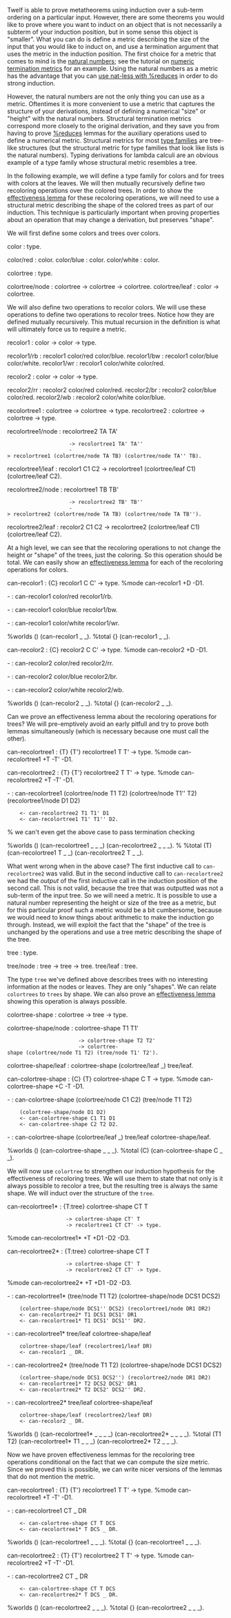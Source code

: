 Twelf is able to prove metatheorems using induction over a sub-term ordering on a particular input. However, there are some theorems you would like to prove where you want to induct on an object that is not necessarily a subterm of your induction position, but in some sense this object is "smaller". What you can do is define a metric describing the size of the input that you would like to induct on, and use a termination argument that uses the metric in the induction position. The first choice for a metric that comes to mind is the [[natural numbers]]; see the tutorial on [[numeric termination metrics]] for an example. Using the natural numbers as a metric has the advantage that you can [[Using nat-less with %reduces|use nat-less with %reduces]] in order to do strong induction. 

However, the natural numbers are not the only thing you can use as a metric. Oftentimes it is more convenient to use a metric that captures the structure of your derivations, instead of defining a numerical "size" or "height" with the natural numbers. Structural termination metrics correspond more closely to the original derivation, and they save you from having to prove [[%reduces]] lemmas for the auxiliary operations used to define a numerical metric.  Structural metrics for most [[type families]] are tree-like structures (but the structural metric for type families that look like lists is the natural numbers).  Typing derivations for lambda calculi are an obvious example of a type family whose structural metric resembles a tree.

In the following example, we will define a type family for colors and for trees with colors at the leaves. We will then mutually recursively define two recoloring operations over the colored trees. In order to show the [[effectiveness lemma]] for these recoloring operations, we will need to use a structural metric describing the shape of the colored trees as part of our induction. This technique is particularly important when proving properties about an operation that may change a derivation, but preserves "shape". 

We will first define some colors and trees over colors.

<twelf export="trees">
color : type.

color/red   : color.
color/blue  : color.
color/white : color.



colortree : type.

colortree/node : colortree -> colortree -> colortree.
colortree/leaf : color -> colortree.
</twelf>

We will also define two operations to recolor colors. We will use these operations to define two operations to recolor trees. Notice how they are defined mutually recursively. This mutual recursion in the definition is what will ultimately force us to require a metric. 

<twelf import="trees">
recolor1 : color -> color -> type.

recolor1/rb : recolor1 color/red color/blue.
recolor1/bw : recolor1 color/blue color/white.
recolor1/wr : recolor1 color/white color/red.



recolor2 : color -> color -> type.

recolor2/rr : recolor2 color/red color/red.
recolor2/br : recolor2 color/blue color/red.
recolor2/wb : recolor2 color/white color/blue.



recolortree1 : colortree -> colortree -> type.
recolortree2 : colortree -> colortree -> type.

recolortree1/node : recolortree2 TA TA' 
                     -> recolortree1 TA' TA''
                     -> recolortree1 (colortree/node TA TB) (colortree/node TA'' TB).

recolortree1/leaf : recolor1 C1 C2 -> recolortree1 (colortree/leaf C1) (colortree/leaf C2).



recolortree2/node : recolortree1 TB TB' 
                     -> recolortree2 TB' TB''
                     -> recolortree2 (colortree/node TA TB) (colortree/node TA TB'').

recolortree2/leaf : recolor2 C1 C2 -> recolortree2 (colortree/leaf C1) (colortree/leaf C2).
</twelf>

At a high level, we can see that the recoloring operations to not change the height or "shape" of the trees, just the coloring. So this operation should be total. We can easily show an [[effectiveness lemma]] for each of the recoloring operations for colors.

<twelf import="trees">
can-recolor1 : {C} recolor1 C C' -> type.
%mode can-recolor1 +D -D1.

- : can-recolor1 color/red recolor1/rb.

- : can-recolor1 color/blue recolor1/bw.

- : can-recolor1 color/white recolor1/wr.

%worlds () (can-recolor1 _ _).
%total {} (can-recolor1 _ _).



can-recolor2 : {C} recolor2 C C' -> type.
%mode can-recolor2 +D -D1.

- : can-recolor2 color/red recolor2/rr.

- : can-recolor2 color/blue recolor2/br.

- : can-recolor2 color/white recolor2/wb.

%worlds () (can-recolor2 _ _).
%total {} (can-recolor2 _ _).
</twelf>

Can we prove an effectiveness lemma about the recoloring operations for trees? We will pre-emptively avoid an early pitfull and try to prove both lemmas simultaneously (which is necessary because one must call the other).

<twelf import="trees">
can-recolortree1 : {T} {T'} recolortree1 T T' -> type.
%mode can-recolortree1 +T -T' -D1.

can-recolortree2 : {T} {T'} recolortree2 T T' -> type.
%mode can-recolortree2 +T -T' -D1.

- : can-recolortree1 (colortree/node T1 T2) (colortree/node T1'' T2) (recolortree1/node D1 D2)
     <- can-recolortree2 T1 T1' D1
     <- can-recolortree1 T1' T1'' D2.

% we can't even get the above case to pass termination checking

%worlds () (can-recolortree1 _ _ _) (can-recolortree2 _ _ _).
% %total (T) (can-recolortree1 T _ _) (can-recolortree2 T _ _).
</twelf>

What went wrong when in the above case? The first inductive call to <tt>can-recolortree2</tt> was valid. But in the second inductive call to <tt>can-recolortree2</tt> we had the ''output'' of the first inductive call in the induction position of the second call. This is not valid, because the tree that was outputted was not a sub-term of the input tree. So we will need a metric. It is possible to use a natural number representing the height or size of the tree as a metric, but for this particular proof such a metric would be a bit cumbersome, because we would need to know things about arithmetic to make the induction go through. Instead, we will exploit the fact that the "shape" of the tree is unchanged by the operations and use a tree metric describing the shape of the tree.

<twelf import="trees">
tree : type.

tree/node : tree -> tree -> tree.
tree/leaf : tree.
</twelf>

The type <tt>tree</tt> we've defined above describes trees with no interesting information at the nodes or leaves. They are only "shapes". We can relate <tt>colortrees</tt> to <tt>trees</tt> by shape. We can also prove an [[effectiveness lemma]] showing this operation is always possible.

<twelf import="trees">
colortree-shape : colortree -> tree -> type.

colortree-shape/node : colortree-shape T1 T1'
                        -> colortree-shape T2 T2'
                        -> colortree-shape (colortree/node T1 T2) (tree/node T1' T2').

colortree-shape/leaf : colortree-shape (colortree/leaf _) tree/leaf.



can-colortree-shape : {C} {T} colortree-shape C T -> type.
%mode can-colortree-shape +C -T -D1.

- : can-colortree-shape (colortree/node C1 C2) (tree/node T1 T2)
     (colortree-shape/node D1 D2)
     <- can-colortree-shape C1 T1 D1
     <- can-colortree-shape C2 T2 D2.

- : can-colortree-shape (colortree/leaf _) tree/leaf colortree-shape/leaf.

%worlds () (can-colortree-shape _ _ _).
%total (C) (can-colortree-shape C _ _).
</twelf>

We will now use <tt>colortree</tt> to strengthen our induction hypothesis for the effectiveness of recoloring trees. We will use them to state that not only is it always possible to recolor a tree, but the resulting tree is always the same shape. We will induct over the structure of the <tt>tree</tt>.

<twelf import="trees">
can-recolortree1* : {T:tree} colortree-shape CT T
                    -> colortree-shape CT' T
                    -> recolortree1 CT CT' -> type.
%mode can-recolortree1* +T +D1 -D2 -D3.

can-recolortree2* : {T:tree} colortree-shape CT T
                    -> colortree-shape CT' T
                    -> recolortree2 CT CT' -> type.
%mode can-recolortree2* +T +D1 -D2 -D3.

- : can-recolortree1* (tree/node T1 T2) (colortree-shape/node DCS1 DCS2)
     (colortree-shape/node DCS1'' DCS2) (recolortree1/node DR1 DR2)
     <- can-recolortree2* T1 DCS1 DCS1' DR1
     <- can-recolortree1* T1 DCS1' DCS1'' DR2.

- : can-recolortree1* tree/leaf colortree-shape/leaf 
     colortree-shape/leaf (recolortree1/leaf DR)
     <- can-recolor1 _ DR.



- : can-recolortree2* (tree/node T1 T2) (colortree-shape/node DCS1 DCS2)
     (colortree-shape/node DCS1 DCS2'') (recolortree2/node DR1 DR2)
     <- can-recolortree1* T2 DCS2 DCS2' DR1
     <- can-recolortree2* T2 DCS2' DCS2'' DR2.

- : can-recolortree2* tree/leaf colortree-shape/leaf 
     colortree-shape/leaf (recolortree2/leaf DR)
     <- can-recolor2 _ DR.

%worlds () (can-recolortree1* _ _ _ _) (can-recolortree2* _ _ _ _).
%total (T1 T2) (can-recolortree1* T1 _ _ _) (can-recolortree2* T2 _ _ _).
</twelf>

Now we have proven effectiveness lemmas for the recoloring tree operations conditional on the fact that we can compute the size metric. Since we proved this is possible, we can write nicer versions of the lemmas that do not mention the metric. 

<twelf import="trees" check="true">
can-recolortree1 : {T} {T'} recolortree1 T T' -> type.
%mode can-recolortree1 +T -T' -D1.

- : can-recolortree1 CT _ DR
     <- can-colortree-shape CT T DCS
     <- can-recolortree1* T DCS _ DR.

%worlds () (can-recolortree1 _ _ _).
%total {} (can-recolortree1 _ _ _).



can-recolortree2 : {T} {T'} recolortree2 T T' -> type.
%mode can-recolortree2 +T -T' -D1.

- : can-recolortree2 CT _ DR
     <- can-colortree-shape CT T DCS
     <- can-recolortree2* T DCS _ DR.

%worlds () (can-recolortree2 _ _ _).
%total {} (can-recolortree2 _ _ _).
</twelf>

{{tutorial}}